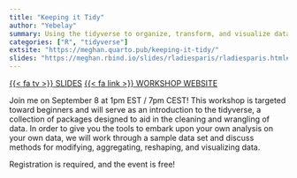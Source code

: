 ```yaml
---
title: "Keeping it Tidy"
author: "Yebelay"
summary: Using the tidyverse to organize, transform, and visualize data.
categories: ["R", "tidyverse"]
extsite: "https://meghan.quarto.pub/keeping-it-tidy/"
slides: "https://meghan.rbind.io/slides/rladiesparis/rladiesparis.html#/title-slide"
---
```

[{{< fa tv >}} SLIDES](https://meghan.rbind.io/slides/rladiesparis/rladiesparis.html#/title-slide){class="btn btn-secondary" target="_blank"} [{{< fa link >}} WORKSHOP WEBSITE](https://meghan.quarto.pub/keeping-it-tidy/){class="btn btn-secondary" target="_blank"}

Join me on September 8 at 1pm EST / 7pm CEST! This workshop is targeted toward beginners and will serve as an introduction to the tidyverse, a collection of packages designed to aid in the cleaning and wrangling of data. In order to give you the tools to embark upon your own analysis on your own data, we will work through a sample data set and discuss methods for modifying, aggregating, reshaping, and visualizing data.

Registration is required, and the event is free!